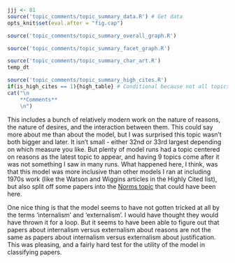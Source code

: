 ```r
jjj <- 81
source('topic_comments/topic_summary_data.R') # Get data
opts_knit$set(eval.after = "fig.cap")
```

```r
source('topic_comments/topic_summary_overall_graph.R')
```

```r

source('topic_comments/topic_summary_facet_graph.R')
```

```r

source('topic_comments/topic_summary_char_art.R')
temp_dt
```

```r
source('topic_comments/topic_summary_high_cites.R')
if(is_high_cites == 1){high_table} # Conditional because not all topics have high cites
cat("\n
	**Comments**
	\n")
```

This includes a bunch of relatively modern work on the nature of reasons, the nature of desires, and the interaction between them. This could say more about me than about the model, but I was surprised this topic wasn't both bigger and later. It isn't small - either 32nd or 33rd largest depending on which measure you like. But plenty of model runs had a topic centered on reasons as the latest topic to appear, and having 9 topics come after it was not something I saw in many runs. What happened here, I think, was that this model was more inclusive than other models I ran at including 1970s work (like the Watson and Wiggins articles in the Highly Cited list), but also split off some papers into the [Norms topic](#topic90) that could have been here.

One nice thing is that the model seems to have not gotten tricked at all by the terms 'internalism' and 'externalism'. I would have thought they would have thrown it for a loop. But it seems to have been able to figure out that papers about internalism versus externalism about reasons are not the same as papers about internalism versus externalism about justification. This was pleasing, and a fairly hard test for the utility of the model in classifying papers.